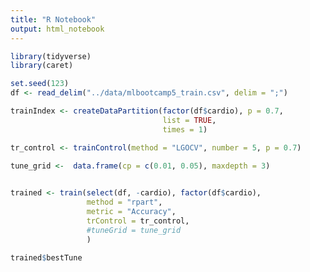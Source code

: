 ```yaml
---
title: "R Notebook"
output: html_notebook
---
```


```r

library(tidyverse)
library(caret)

set.seed(123)
df <- read_delim("../data/mlbootcamp5_train.csv", delim = ";")

```

```r


trainIndex <- createDataPartition(factor(df$cardio), p = 0.7, 
                                  list = TRUE, 
                                  times = 1)

tr_control <- trainControl(method = "LGOCV", number = 5, p = 0.7)

tune_grid <-  data.frame(cp = c(0.01, 0.05), maxdepth = 3)
                          

trained <- train(select(df, -cardio), factor(df$cardio),
                 method = "rpart",
                 metric = "Accuracy",
                 trControl = tr_control,
                 #tuneGrid = tune_grid
                 )

```
```r
trained$bestTune
```

